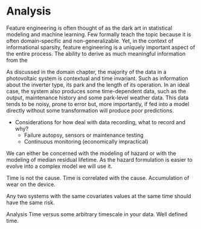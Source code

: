 # Analysis


Feature engineering is often thought of as the dark art in statistical modeling and machine learning. Few formally teach the topic because it is often domain-specific and non-generalizable. Yet, in the context of informational sparsity, feature engineering is a uniquely important aspect of the entire process. The ability to derive as much meaningful information from the 

As discussed in the domain chapter, the majority of the data in a photovoltaic system is contextual and time invariant. Such as information about the inverter type, its park and the length of its operation. In an ideal case, the system also produces some time-dependent data, such as the output, maintenance history and some park-level weather data. This data tends to be noisy, prone to error but, more importantly, if fed into a model directly without some transformation will produce poor predictions.


- Considerations for how deal with data recording, what to record and why?
	- Failure autopsy, sensors or maintenance testing
	- Continuous monitoring (economically impractical)


We can either be concerned with the modeling of hazard or with the modeling of median residual lifetime. As the hazard formulation is easier to evolve into a complex model we will use it. 

Time is not the cause. Time is correlated with the cause. Accumulation of wear on the device.

Any two systems with the same covariates values at the same time should have the same risk. 

Analysis Time versus some arbitrary timescale in your data. Well defined time.
